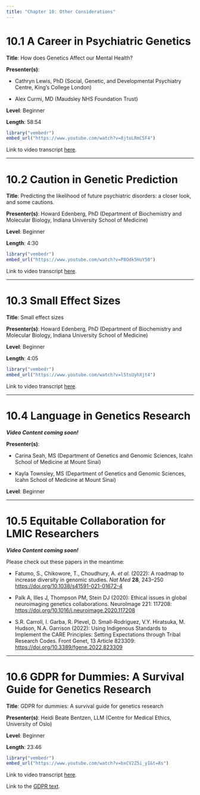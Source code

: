 ```yaml
---
title: "Chapter 10: Other Considerations"
---
```


# 10.1 A Career in Psychiatric Genetics {#sec-section1}

**Title**: How does Genetics Affect our Mental Health?

**Presenter(s)**:

-   Cathryn Lewis, PhD (Social, Genetic, and Developmental Psychiatry Centre, King's College London)

-   Alex Curmi, MD (Maudsley NHS Foundation Trust)

**Level**: Beginner

**Length**: 58:54

```r
library("vembedr")
embed_url("https://www.youtube.com/watch?v=8jtoLRmC5F4")
```

Link to video transcript [here](chapter10.1_transcript.qmd).

------------------------------------------------------------------------

# 10.2 Caution in Genetic Prediction {#sec-section2}

**Title**: Predicting the likelihood of future psychiatric disorders: a closer look, and some cautions.

**Presenter(s)**: Howard Edenberg, PhD (Department of Biochemistry and Molecular Biology, Indiana University School of Medicine)

**Level**: Beginner

**Length**: 4:30

```r
library("vembedr")
embed_url("https://www.youtube.com/watch?v=P8Odk5HuY50")
```

Link to video transcript [here](chapter10.2_transcript.qmd).

------------------------------------------------------------------------

# 10.3 Small Effect Sizes {#sec-section3}

**Title**: Small effect sizes

**Presenter(s)**: Howard Edenberg, PhD (Department of Biochemistry and Molecular Biology, Indiana University School of Medicine)

**Level**: Beginner

**Length**: 4:05

```r
library("vembedr")
embed_url("https://www.youtube.com/watch?v=l5tsUyhXjt4")
```

Link to video transcript [here](chapter10.3_transcript.qmd).

------------------------------------------------------------------------

# 10.4 Language in Genetics Research {#sec-section4}

***Video Content coming soon!***

**Presenter(s)**:

-   Carina Seah, MS (Department of Genetics and Genomic Sciences, Icahn School of Medicine at Mount Sinai)

-   Kayla Townsley, MS (Department of Genetics and Genomic Sciences, Icahn School of Medicine at Mount Sinai)

**Level**: Beginner

------------------------------------------------------------------------

# 10.5 Equitable Collaboration for LMIC Researchers {#sec-section5}

***Video Content coming soon!***

Please check out these papers in the meantime:

-   Fatumo, S., Chikowore, T., Choudhury, A. *et al.* (2022): A roadmap to increase diversity in genomic studies. *Nat Med* **28**, 243--250 <https://doi.org/10.1038/s41591-021-01672-4>

-   Palk A, Illes J, Thompson PM, Stein DJ (2020): Ethical issues in global neuroimaging genetics collaborations. NeuroImage 221: 117208: <https://doi.org/10.1016/j.neuroimage.2020.117208>

-   S.R. Carroll, I. Garba, R. Plevel, D. Small-Rodriguez, V.Y. Hiratsuka, M. Hudson, N.A. Garrison (2022): Using Indigenous Standards to Implement the CARE Principles: Setting Expectations through Tribal Research Codes. Front Genet, 13 Article 823309: <https://doi.org/10.3389/fgene.2022.823309>

------------------------------------------------------------------------

# 10.6 GDPR for Dummies: A Survival Guide for Genetics Research {#sec-section6}

**Title**: GDPR for dummies: A survival guide for genetics research

**Presenter(s)**: Heidi Beate Bentzen, LLM (Centre for Medical Ethics, University of Oslo)

**Level**: Beginner

**Length**: 23:46

```r
library("vembedr")
embed_url("https://www.youtube.com/watch?v=bxCV2Z5i_yI&t=8s")
```

Link to video transcript [here](chapter10.6_transcript.qmd).

Link to the [GDPR text](https://gdpr-info.eu/).
